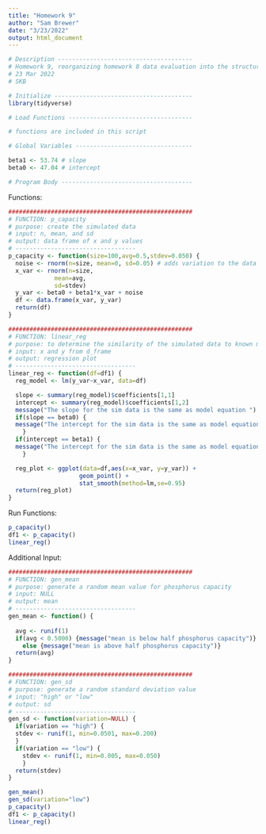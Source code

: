 ```yaml
---
title: "Homework 9"
author: "Sam Brewer"
date: "3/23/2022"
output: html_document
---
```


```r
# Description --------------------------------------
# Homework 9, reorganizing homework 8 data evaluation into the structured programming format
# 23 Mar 2022
# SKB

# Initialize ---------------------------------------
library(tidyverse)

# Load Functions -----------------------------------

# functions are included in this script

# Global Variables ---------------------------------

beta1 <- 53.74 # slope
beta0 <- 47.04 # intercept

# Program Body -------------------------------------

```
Functions:

```r
####################################################
# FUNCTION: p_capacity
# purpose: create the simulated data
# input: n, mean, and sd
# output: data frame of x and y values
# ----------------------------------
p_capacity <- function(size=100,avg=0.5,stdev=0.050) {
  noise <- rnorm(n=size, mean=0, sd=0.05) # adds variation to the data set
  x_var <- rnorm(n=size,
             mean=avg,
             sd=stdev)
  y_var <- beta0 + beta1*x_var + noise
  df <- data.frame(x_var, y_var)
  return(df)
}

####################################################
# FUNCTION: linear_reg
# purpose: to determine the similarity of the simulated data to known modeled equation and plot linear regression
# input: x and y from d_frame
# output: regression plot
# ----------------------------------
linear_reg <- function(df=df1) {
  reg_model <- lm(y_var~x_var, data=df)

  slope <- summary(reg_model)$coefficients[1,1]
  intercept <- summary(reg_model)$coefficients[1,2]
  message("The slope for the sim data is the same as model equation ")
  if(slope == beta0) {
  message("The intercept for the sim data is the same as model equation ")
    }
  if(intercept == beta1) {
  message("The intercept for the sim data is the same as model equation ")
    }

  reg_plot <- ggplot(data=df,aes(x=x_var, y=y_var)) +
                    geom_point() +
                    stat_smooth(method=lm,se=0.95)
  return(reg_plot)
}
```

Run Functions:

```r
p_capacity()
df1 <- p_capacity()
linear_reg()
```

Additional Input:

```r
####################################################
# FUNCTION: gen_mean
# purpose: generate a random mean value for phosphorus capacity
# input: NULL
# output: mean
# ----------------------------------
gen_mean <- function() {
  
  avg <- runif(1)
  if(avg < 0.5000) {message("mean is below half phosphorus capacity")}
    else {message("mean is above half phosphorus capacity")}
  return(avg)
}

####################################################
# FUNCTION: gen_sd
# purpose: generate a random standard deviation value
# input: "high" or "low"
# output: sd
# ----------------------------------
gen_sd <- function(variation=NULL) {
  if(variation == "high") {
  stdev <- runif(1, min=0.0501, max=0.200)
  }
  if(variation == "low") {
    stdev <- runif(1, min=0.005, max=0.050)
    }
  return(stdev)
}

```

```r
gen_mean()
gen_sd(variation="low")
p_capacity()
df1 <- p_capacity()
linear_reg()
```
